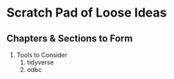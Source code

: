 # Scratch Pad of Loose Ideas


Chapters & Sections to Form
-----------------------

1. Tools to Consider
    1. tidyverse
    1. odbc
